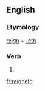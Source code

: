 ==English==

===Etymology===
[[reign]] + [[-eth]]

===Verb===
{{en-verb form}}

# {{en-archaic third-person singular of|reign}}

[[fr:reigneth]]